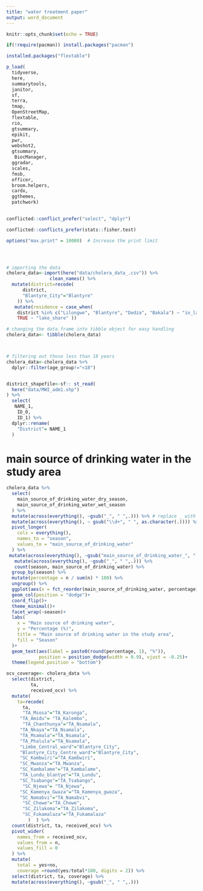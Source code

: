 ```yaml
---
title: "water treatment paper"
output: word_document
---
```


```r

knitr::opts_chunk$set(echo = TRUE)

if(!require(pacman)) install.packages("pacman")

installed.packages("flextable")

p_load(
  tidyverse,
  here,
  summarytools,
  janitor,
  sf, 
  terra,
  tmap,
  OpenStreetMap,
  flextable,
  rio, 
  gtsummary, 
  epikit, 
  pwr, 
  webshot2,
  gtsummary, 
   BiocManager,
  ggradar,
  scales,
  fmsb,
  officer, 
  broom.helpers, 
  cardx, 
  ggthemes, 
  patchwork)
 

conflicted::conflict_prefer("select", "dplyr")

conflicted::conflicts_prefer(stats::fisher.test)

options("max.print" = 10000)  # Increase the print limit





```


```r



# importing the data 
cholera_data<-import(here("data/cholera_data_.csv")) %>%
                clean_names() %>% 
  mutate(district=recode(
      district, 
      "Blantyre_City"="Blantyre"
    )) %>% 
   mutate(residence = case_when(
    district %in% c("Lilongwe", "Blantyre", "Dedza", "Bakala") ~ "in_land",
    TRUE ~ "lake_share" )) 

# changing the data.frame into tibble object for easy handling 
cholera_data<- tibble(cholera_data)



# filtering out those less than 18 years 
cholera_data<-cholera_data %>% 
  dplyr::filter(age_group!="<18")


district_shapefile<-sf:: st_read(
  here("data/MWI_adm1.shp")
) %>% 
  select(
   NAME_1,
    ID_0,
    ID_1) %>% 
  dplyr::rename(
    "District"= NAME_1
  )


```



# main source of drinking water in the study area

```r
cholera_data %>% 
  select(
    main_source_of_drinking_water_dry_season, 
    main_source_of_drinking_water_wet_season
  ) %>% 
  mutate(across(everything(), ~gsub("_", " ",.))) %>% # replace _ with space
  mutate(across(everything(), ~ gsub("\\d+", " ", as.character(.)))) %>% # remove 
  pivot_longer(
    cols = everything(),
    names_to = "season",
    values_to = "main_source_of_drinking_water"
  ) %>%  
 mutate(across(everything(), ~gsub("main_source_of_drinking_water_", " ",.))) %>% 
   mutate(across(everything(), ~gsub("_", " ",.))) %>% 
   count(season, main_source_of_drinking_water) %>% 
  group_by(season) %>%
  mutate(percentage = n / sum(n) * 100) %>%
  ungroup() %>% 
  ggplot(aes(x = fct_reorder(main_source_of_drinking_water, percentage), y = percentage, fill = season)) +
  geom_col(position = "dodge")+
  coord_flip()+
  theme_minimal()+
  facet_wrap(~season)+
  labs(
    x = "Main source of drinking water",
    y = "Percentage (%)",
    title = "Main source of drinking water in the study area",
    fill = "Season"
  )+
  geom_text(aes(label = paste0(round(percentage, 1), "%")),
            position = position_dodge(width = 0.9), vjust = -0.25)+
  theme(legend.position = "bottom")


```



```r

ocv_coverage<- cholera_data %>% 
  select(district, 
         ta, 
         received_ocv) %>% 
  mutate(
    ta=recode(
      ta, 
      "TA_Msosa"="TA_Karonga", 
     "TA_Amidu"= "TA_Kalembo",
      "TA_Chanthunya"="TA_Nsamala",
     "TA_Nkaya"="TA_Nsamala",
     "TA_Msamala"="TA_Nsamala", 
     "TA_Phalula"="TA_Nsamala", 
     "Limbe_Central_ward"="Blantyre_City", 
     "Blantyre_City_Centre_ward"="Blantyre_City", 
     "SC_Kambwiri"="TA_Kambwiri", 
     "SC_Mwanza"="TA_Mwanza", 
     "SC_Kambalame"="TA_Kambalame", 
     "TA_Lundu_blantye"="TA_Lundu", 
     "SC_Tsabango"="TA_Tsabango",
      "SC_Njewa"= "TA_Njewa", 
     "SC_Kamenya_Gwaza"="TA_Kamenya_gwaza", 
     "SC_Namabvi"="TA_Namabvi",
      "SC_Chowe"="TA_Chowe", 
      "SC_Zilakoma"="TA_Zilakoma",
      "SC_Fukamalaza"="TA_Fukamalaza"
        )  ) %>%
  count(district, ta, received_ocv) %>% 
  pivot_wider(
    names_from = received_ocv,
    values_from = n,
    values_fill = 0
  ) %>% 
  mutate(
    total = yes+no,
    coverage =round(yes/total*100, digits = 2)) %>% 
  select(district, ta, coverage) %>% 
  mutate(across(everything(), ~gsub("_", " ",.)))









```

